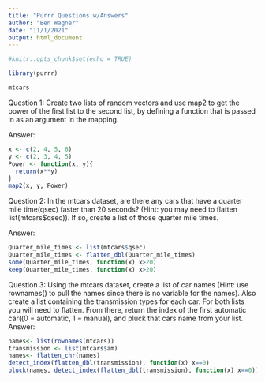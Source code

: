 ```yaml
---
title: "Purrr Questions w/Answers"
author: "Ben Wagner"
date: "11/1/2021"
output: html_document
---
```


```r
#knitr::opts_chunk$set(echo = TRUE)
```

```r
library(purrr)
```



```r
mtcars
```

Question 1: Create two lists of random vectors and use map2 to get the power of the first list to the second list, by defining a function that is passed in as an argument in the mapping. 

Answer:
```r
x <- c(2, 4, 5, 6)
y <- c(2, 3, 4, 5)
Power <- function(x, y){
  return(x**y)
}
map2(x, y, Power)
```


Question 2: In the mtcars dataset, are there any cars that have a quarter mile time(qsec) faster than 20 seconds? (Hint: you may need to flatten list(mtcars$qsec)). If so, create a list of those quarter mile times.

Answer:
```r
Quarter_mile_times <- list(mtcars$qsec)
Quarter_mile_times <- flatten_dbl(Quarter_mile_times)
some(Quarter_mile_times, function(x) x>20)
keep(Quarter_mile_times, function(x) x>20)
```

Question 3: Using the mtcars dataset, create a list of car names (Hint: use rownames() to pull the names since there is no variable for the names). Also create a list containing the transmission types for each car. For both lists you will need to flatten. From there, return the index of the first automatic car((0 = automatic, 1 = manual), and pluck that cars name from your list.
Answer:
```r
names<- list(rownames(mtcars))
transmission <- list(mtcars$am)
names<- flatten_chr(names)
detect_index(flatten_dbl(transmission), function(x) x==0)
pluck(names, detect_index(flatten_dbl(transmission), function(x) x==0))

```



